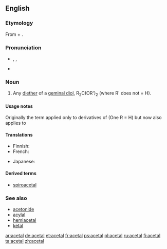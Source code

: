 ==English==
{{wikipedia}}

===Etymology===
From {{term|acetic|acet(ic)}} + {{term|alcohol|al(cohol)}}.

===Pronunciation===
* {{enPR|ăsʹĭtăl'}}, {{IPA|/ˈæsɪˌtæl/}}, {{SAMPA|/"{sI%t{l/}}
* {{audio|en-us-acetal.ogg|Audio (US)}}

===Noun===
{{en-noun}}

# {{organic chemistry}} Any [[diether]] of a [[geminal diol]], R<sub>2</sub>C(OR')<sub>2</sub> (where R' does not = H).

====Usage notes====
Originally the term applied only to derivatives of {{term|aldehyde|aldehydes}} (One R = H) but now also applies to {{term|ketone|ketones}}

====Translations====
{{trans-top|any diether of a geminal diol}}
* Finnish: {{t|fi|asetaali}}
* French: {{t|fr|acétal|m}}
{{trans-mid}}
* Japanese: {{t|ja|アセタール|tr=asetāru|sc=Jpan}}
{{trans-bottom}}

====Derived terms====
* [[spiroacetal]]

===See also===
* [[acetonide]]
* [[acylal]]
* [[hemiacetal]]
* [[ketal]]

[[ar:acetal]]
[[de:acetal]]
[[et:acetal]]
[[fr:acetal]]
[[ps:acetal]]
[[pl:acetal]]
[[ru:acetal]]
[[fi:acetal]]
[[ta:acetal]]
[[zh:acetal]]